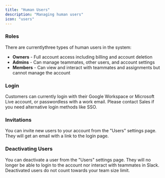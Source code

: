 ```yaml
---
title: "Human Users"
description: "Managing human users"
icon: "users"
---
```


### Roles
There are currentlythree types of human users in the system:

* **Owners** - Full account access including billing and account deletion
* **Admins** - Can manage teammates, other users, and account settings
* **Members** - Can view and interact with teammates and assignments but cannot manage the account

### Login
Customers can currently login with their Google Workspace or Microsoft Live account, or passwordless with a work email.
Please contact Sales if you need alternative login methods like SSO.

### Invitations
You can invite new users to your account from the "Users" settings page. They will get an email with a link to the login page.

### Deactivating Users
You can deactivate a user from the "Users" settings page. They will no longer be able to login to the account nor interact with teammates in Slack. Deactivated users do not count towards your team size limit.
